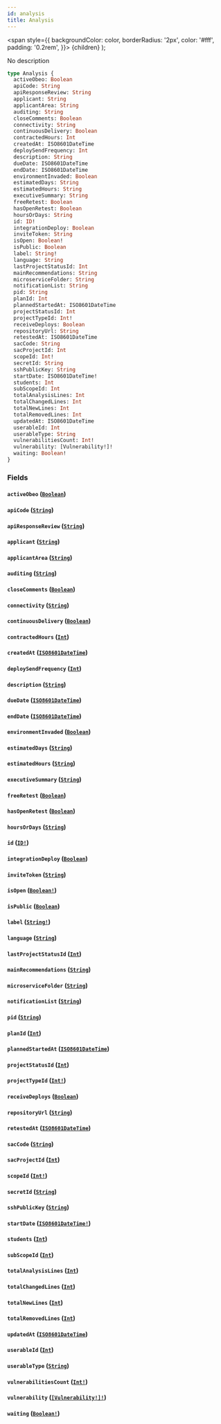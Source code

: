 ```yaml
---
id: analysis
title: Analysis
---
```


<span
style={{
      backgroundColor: color,
      borderRadius: '2px',
      color: '#fff',
      padding: '0.2rem',
    }}>
{children}
</span>
);

No description

```graphql
type Analysis {
  activeObeo: Boolean
  apiCode: String
  apiResponseReview: String
  applicant: String
  applicantArea: String
  auditing: String
  closeComments: Boolean
  connectivity: String
  continuousDelivery: Boolean
  contractedHours: Int
  createdAt: ISO8601DateTime
  deploySendFrequency: Int
  description: String
  dueDate: ISO8601DateTime
  endDate: ISO8601DateTime
  environmentInvaded: Boolean
  estimatedDays: String
  estimatedHours: String
  executiveSummary: String
  freeRetest: Boolean
  hasOpenRetest: Boolean
  hoursOrDays: String
  id: ID!
  integrationDeploy: Boolean
  inviteToken: String
  isOpen: Boolean!
  isPublic: Boolean
  label: String!
  language: String
  lastProjectStatusId: Int
  mainRecommendations: String
  microserviceFolder: String
  notificationList: String
  pid: String
  planId: Int
  plannedStartedAt: ISO8601DateTime
  projectStatusId: Int
  projectTypeId: Int!
  receiveDeploys: Boolean
  repositoryUrl: String
  retestedAt: ISO8601DateTime
  sacCode: String
  sacProjectId: Int
  scopeId: Int!
  secretId: String
  sshPublicKey: String
  startDate: ISO8601DateTime!
  students: Int
  subScopeId: Int
  totalAnalysisLines: Int
  totalChangedLines: Int
  totalNewLines: Int
  totalRemovedLines: Int
  updatedAt: ISO8601DateTime
  userableId: Int
  userableType: String
  vulnerabilitiesCount: Int!
  vulnerability: [Vulnerability!]!
  waiting: Boolean!
}
```

### Fields

#### `activeObeo` ([`Boolean`](/api/scalars/boolean))

#### `apiCode` ([`String`](/api/scalars/string))

#### `apiResponseReview` ([`String`](/api/scalars/string))

#### `applicant` ([`String`](/api/scalars/string))

#### `applicantArea` ([`String`](/api/scalars/string))

#### `auditing` ([`String`](/api/scalars/string))

#### `closeComments` ([`Boolean`](/api/scalars/boolean))

#### `connectivity` ([`String`](/api/scalars/string))

#### `continuousDelivery` ([`Boolean`](/api/scalars/boolean))

#### `contractedHours` ([`Int`](/api/scalars/int))

#### `createdAt` ([`ISO8601DateTime`](/api/scalars/iso-8601-date-time))

#### `deploySendFrequency` ([`Int`](/api/scalars/int))

#### `description` ([`String`](/api/scalars/string))

#### `dueDate` ([`ISO8601DateTime`](/api/scalars/iso-8601-date-time))

#### `endDate` ([`ISO8601DateTime`](/api/scalars/iso-8601-date-time))

#### `environmentInvaded` ([`Boolean`](/api/scalars/boolean))

#### `estimatedDays` ([`String`](/api/scalars/string))

#### `estimatedHours` ([`String`](/api/scalars/string))

#### `executiveSummary` ([`String`](/api/scalars/string))

#### `freeRetest` ([`Boolean`](/api/scalars/boolean))

#### `hasOpenRetest` ([`Boolean`](/api/scalars/boolean))

#### `hoursOrDays` ([`String`](/api/scalars/string))

#### `id` ([`ID!`](/api/scalars/id))

#### `integrationDeploy` ([`Boolean`](/api/scalars/boolean))

#### `inviteToken` ([`String`](/api/scalars/string))

#### `isOpen` ([`Boolean!`](/api/scalars/boolean))

#### `isPublic` ([`Boolean`](/api/scalars/boolean))

#### `label` ([`String!`](/api/scalars/string))

#### `language` ([`String`](/api/scalars/string))

#### `lastProjectStatusId` ([`Int`](/api/scalars/int))

#### `mainRecommendations` ([`String`](/api/scalars/string))

#### `microserviceFolder` ([`String`](/api/scalars/string))

#### `notificationList` ([`String`](/api/scalars/string))

#### `pid` ([`String`](/api/scalars/string))

#### `planId` ([`Int`](/api/scalars/int))

#### `plannedStartedAt` ([`ISO8601DateTime`](/api/scalars/iso-8601-date-time))

#### `projectStatusId` ([`Int`](/api/scalars/int))

#### `projectTypeId` ([`Int!`](/api/scalars/int))

#### `receiveDeploys` ([`Boolean`](/api/scalars/boolean))

#### `repositoryUrl` ([`String`](/api/scalars/string))

#### `retestedAt` ([`ISO8601DateTime`](/api/scalars/iso-8601-date-time))

#### `sacCode` ([`String`](/api/scalars/string))

#### `sacProjectId` ([`Int`](/api/scalars/int))

#### `scopeId` ([`Int!`](/api/scalars/int))

#### `secretId` ([`String`](/api/scalars/string))

#### `sshPublicKey` ([`String`](/api/scalars/string))

#### `startDate` ([`ISO8601DateTime!`](/api/scalars/iso-8601-date-time))

#### `students` ([`Int`](/api/scalars/int))

#### `subScopeId` ([`Int`](/api/scalars/int))

#### `totalAnalysisLines` ([`Int`](/api/scalars/int))

#### `totalChangedLines` ([`Int`](/api/scalars/int))

#### `totalNewLines` ([`Int`](/api/scalars/int))

#### `totalRemovedLines` ([`Int`](/api/scalars/int))

#### `updatedAt` ([`ISO8601DateTime`](/api/scalars/iso-8601-date-time))

#### `userableId` ([`Int`](/api/scalars/int))

#### `userableType` ([`String`](/api/scalars/string))

#### `vulnerabilitiesCount` ([`Int!`](/api/scalars/int))

#### `vulnerability` ([`[Vulnerability!]!`](/api/objects/vulnerability))

#### `waiting` ([`Boolean!`](/api/scalars/boolean))
